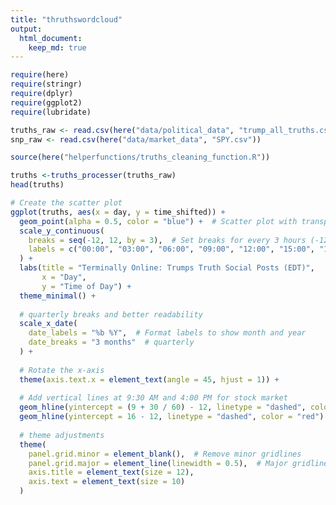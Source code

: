 ```yaml
---
title: "thruthswordcloud"
output:
  html_document:
    keep_md: true
---
```

```r
require(here)
require(stringr)
require(dplyr)
require(ggplot2)
require(lubridate)
```


```r
truths_raw <- read.csv(here("data/political_data", "trump_all_truths.csv"))
snp_raw <- read.csv(here("data/market_data", "SPY.csv"))

source(here("helperfunctions/truths_cleaning_function.R"))
```

```r


truths <-truths_processer(truths_raw)
head(truths)
```




```r
# Create the scatter plot
ggplot(truths, aes(x = day, y = time_shifted)) +
  geom_point(alpha = 0.5, color = "blue") +  # Scatter plot with transparency to handle overplotting
  scale_y_continuous(
    breaks = seq(-12, 12, by = 3),  # Set breaks for every 3 hours (-12, -9, -6, ..., 12)
    labels = c("00:00", "03:00", "06:00", "09:00", "12:00", "15:00", "18:00", "21:00", "24:00")  # 24-hour format labels
  ) +
  labs(title = "Terminally Online: Trumps Truth Social Posts (EDT)",
       x = "Day",
       y = "Time of Day") +
  theme_minimal() +
  
  # quarterly breaks and better readability
  scale_x_date(
    date_labels = "%b %Y",  # Format labels to show month and year
    date_breaks = "3 months"  # quarterly
  ) +
  
  # Rotate the x-axis
  theme(axis.text.x = element_text(angle = 45, hjust = 1)) +
  
  # Add vertical lines at 9:30 AM and 4:00 PM for stock market
  geom_hline(yintercept = (9 + 30 / 60) - 12, linetype = "dashed", color = "red") + 
  geom_hline(yintercept = 16 - 12, linetype = "dashed", color = "red") +   
  
  # theme adjustments
  theme(
    panel.grid.minor = element_blank(),  # Remove minor gridlines
    panel.grid.major = element_line(linewidth = 0.5),  # Major gridlines
    axis.title = element_text(size = 12),
    axis.text = element_text(size = 10)
  )
```


```r

```







